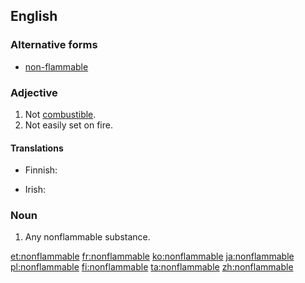==English==

===Alternative forms===
* [[non-flammable]]

===Adjective===
{{en-adj}}

# Not [[combustible]].
# Not easily set on fire.

====Translations====
{{trans-top|not combustible}}
* Finnish: {{t|fi|palamaton}}
{{trans-mid}}
* Irish: {{t|ga|dolasta}}
{{trans-bottom}}

===Noun===
{{en-noun}}

# Any nonflammable substance.

[[et:nonflammable]]
[[fr:nonflammable]]
[[ko:nonflammable]]
[[ja:nonflammable]]
[[pl:nonflammable]]
[[fi:nonflammable]]
[[ta:nonflammable]]
[[zh:nonflammable]]